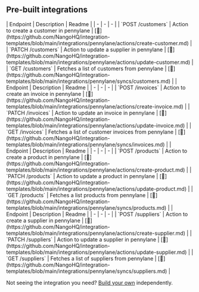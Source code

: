 
## Pre-built integrations

<AccordionGroup>


<Accordion title="Customers">
| Endpoint | Description | Readme |
| - | - | - |
| `POST /customers` | Action to create a customer in pennylane | [🔗](https://github.com/NangoHQ/integration-templates/blob/main/integrations/pennylane/actions/create-customer.md) |
| `PATCH /customers` | Action to update a supplier in pennylane | [🔗](https://github.com/NangoHQ/integration-templates/blob/main/integrations/pennylane/actions/update-customer.md) |
| `GET /customers` | Fetches a list of customers from pennylane | [🔗](https://github.com/NangoHQ/integration-templates/blob/main/integrations/pennylane/syncs/customers.md) |
</Accordion>


<Accordion title="Invoices">
| Endpoint | Description | Readme |
| - | - | - |
| `POST /invoices` | Action to create an invoice in pennylane | [🔗](https://github.com/NangoHQ/integration-templates/blob/main/integrations/pennylane/actions/create-invoice.md) |
| `PATCH /invoices` | Action to update an invoice in pennylane | [🔗](https://github.com/NangoHQ/integration-templates/blob/main/integrations/pennylane/actions/update-invoice.md) |
| `GET /invoices` | Fetches a list of customer invoices from pennylane | [🔗](https://github.com/NangoHQ/integration-templates/blob/main/integrations/pennylane/syncs/invoices.md) |
</Accordion>


<Accordion title="Products">
| Endpoint | Description | Readme |
| - | - | - |
| `POST /products` | Action to create a product in pennylane | [🔗](https://github.com/NangoHQ/integration-templates/blob/main/integrations/pennylane/actions/create-product.md) |
| `PATCH /products` | Action to update a product in pennylane | [🔗](https://github.com/NangoHQ/integration-templates/blob/main/integrations/pennylane/actions/update-product.md) |
| `GET /products` | Fetches a list products from pennylane | [🔗](https://github.com/NangoHQ/integration-templates/blob/main/integrations/pennylane/syncs/products.md) |
</Accordion>


<Accordion title="Suppliers">
| Endpoint | Description | Readme |
| - | - | - |
| `POST /suppliers` | Action to create a supplier in pennylane | [🔗](https://github.com/NangoHQ/integration-templates/blob/main/integrations/pennylane/actions/create-supplier.md) |
| `PATCH /suppliers` | Action to update a supplier in pennylane | [🔗](https://github.com/NangoHQ/integration-templates/blob/main/integrations/pennylane/actions/update-supplier.md) |
| `GET /suppliers` | Fetches a list of suppliers from pennylane | [🔗](https://github.com/NangoHQ/integration-templates/blob/main/integrations/pennylane/syncs/suppliers.md) |
</Accordion>

</AccordionGroup>

<Tip>Not seeing the integration you need? [Build your own](https://docs.nango.dev/guides/platform/functions) independently.</Tip>
